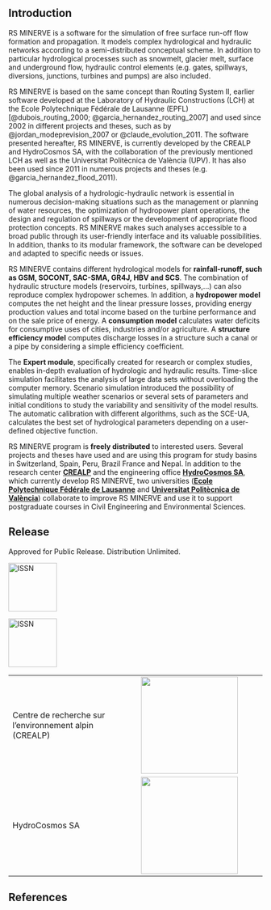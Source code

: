 ## Introduction {.unnumbered}

RS MINERVE is a software for the simulation of free surface run-off flow formation and propagation. It models complex hydrological and hydraulic networks according 
to a semi-distributed conceptual scheme. In addition to particular hydrological processes such as snowmelt, glacier melt, surface and underground flow, hydraulic 
control elements (e.g. gates, spillways, diversions, junctions, turbines and pumps) are also included.

RS MINERVE is based on the same concept than Routing System II, earlier software developed at the Laboratory of Hydraulic Constructions (LCH) at the Ecole Polytechnique 
Fédérale de Lausanne (EPFL) [@dubois_routing_2000; @garcia_hernandez_routing_2007] and used since 2002 in different projects and theses, such as by @jordan_modeprevision_2007 or @claude_evolution_2011.
The software presented hereafter, RS MINERVE, is currently developed by the CREALP and HydroCosmos SA, with the collaboration of the previously mentioned LCH as well as 
the Universitat Politècnica de València (UPV). It has also been used since 2011 in numerous projects and theses (e.g. @garcia_hernandez_flood_2011).

The global analysis of a hydrologic-hydraulic network is essential in numerous decision-making situations such as the management or planning of water resources, 
the optimization of hydropower plant operations, the design and regulation of spillways or the development of appropriate flood protection concepts. RS MINERVE 
makes such analyses accessible to a broad public through its user-friendly interface and its valuable possibilities. In addition, thanks to its modular framework, 
the software can be developed and adapted to specific needs or issues.

RS MINERVE contains different hydrological models for **rainfall-runoff, such as GSM, SOCONT, SAC-SMA, GR4J, HBV and SCS**. The combination of hydraulic structure 
models (reservoirs, turbines, spillways,...) can also reproduce complex hydropower schemes. In addition, a **hydropower model** computes the net height and the linear 
pressure losses, providing energy production values and total income based on the turbine performance and on the sale price of energy. A **consumption model** calculates 
water deficits for consumptive uses of cities, industries and/or agriculture. A **structure efficiency model** computes discharge losses in a structure such a canal 
or a pipe by considering a simple efficiency coefficient.

The **Expert module**, specifically created for research or complex studies, enables in-depth evaluation of hydrologic and hydraulic results. Time-slice simulation 
facilitates the analysis of large data sets without overloading the computer memory. Scenario simulation introduced the possibility of simulating multiple weather 
scenarios or several sets of parameters and initial conditions to study the variability and sensitivity of the model results. The automatic calibration with different 
algorithms, such as the SCE-UA, calculates the best set of hydrological parameters depending on a user-defined objective function.

RS MINERVE program is **freely distributed** to interested users. Several projects and theses have used and are using this program for study basins in Switzerland, 
Spain, Peru, Brazil France and Nepal. In addition to the research center [**CREALP**](https://crealp.ch/) and the engineering office [**HydroCosmos SA**](https://www.hydrocosmos.ch/), 
which currently develop RS MINERVE, two universities ([**Ecole Polytechnique Fédérale de Lausanne**](https://www.epfl.ch/en/) and [**Universitat Politècnica de València**](http://www.upv.es/en)) 
collaborate to improve RS MINERVE and use it to support postgraduate courses in Civil Engineering and Environmental Sciences.

## Release {.unnumbered}

Approved for Public Release. Distribution Unlimited.

[![ISSN](figures/fig-logo_issn.svg){width="1in"}](https://portal.issn.org/resource/ISSN/2673-2653)

[![ISSN](figures/fig-logo_issn.svg){width="1in"}](https://portal.issn.org/resource/ISSN/2673-2661)

+-----------------------------------------------------------+---------------------------------------------------------+
| Centre de recherche sur l’environnement alpin (CREALP)    | ![](figures/fig-logo_crealp_fondTans.png){width="2in"}  |
+-----------------------------------------------------------+---------------------------------------------------------+
| HydroCosmos SA                                            | ![](figures/fig-logo_hydrocosmos.png){width="2in"}      |
+-----------------------------------------------------------+---------------------------------------------------------+

## References {.unnumbered}
